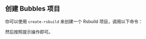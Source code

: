 ## 创建 Bubbles 项目
你可以使用 `create-rsbuild` 来创建一个 Rsbuild 项目，调用以下命令：

<!-- import { PackageManagerTabs } from '@theme';

<PackageManagerTabs
  command={{
    npm: 'npm create rsbuild@latest',
    yarn: 'yarn create rsbuild',
    pnpm: 'pnpm create rsbuild@latest',
    bun: 'bun create rsbuild@latest',
  }}
/> -->

然后按照提示操作即可。
